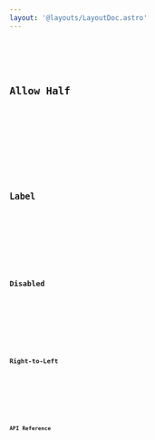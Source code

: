```yaml
---
layout: '@layouts/LayoutDoc.astro'
---
```




<Preview client:load>
	<Fragment slot="preview">
		<Example client:visible />
	</Fragment>
	<Fragment slot="code">
		<Code code={ExampleRaw} lang="svelte" />
	</Fragment>
</Preview>

## Allow Half

<Preview client:load>
	<Fragment slot="preview">
		<ExampleHalf client:visible />
	</Fragment>
	<Fragment slot="code">
		<Code code={ExampleHalfRaw} lang="svelte" />
	</Fragment>
</Preview>

## Label

<Preview client:load>
	<Fragment slot="preview">
		<ExampleLabel client:visible />
	</Fragment>
	<Fragment slot="code">
		<Code code={ExampleLabelRaw} lang="svelte" />
	</Fragment>
</Preview>

## Disabled

<Preview client:load>
	<Fragment slot="preview">
		<ExampleDisabled client:visible />
	</Fragment>
	<Fragment slot="code">
		<Code code={ExampleDisabledRaw} lang="svelte" />
	</Fragment>
</Preview>

## Right-to-Left

<Preview client:load>
	<Fragment slot="preview">
		<ExampleRtl client:visible />
	</Fragment>
	<Fragment slot="code">
		<Code code={ExampleRtlRaw} lang="svelte" />
	</Fragment>
</Preview>

## API Reference

<ApiTable />
